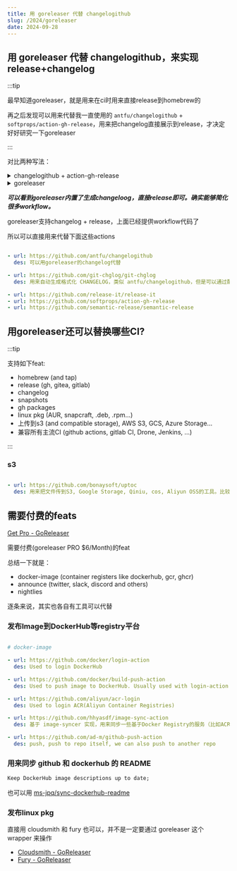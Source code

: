 ```yaml
---
title: 用 goreleaser 代替 changelogithub
slug: /2024/goreleaser
date: 2024-09-28
---
```



## 用 goreleaser 代替 changelogithub，来实现release+changelog

:::tip

最早知道goreleaser，就是用来在ci时用来直接release到homebrew的

再之后发现可以用来代替我一直使用的 `antfu/changelogithub` + `softprops/action-gh-release`，用来把changelog直接展示到release，才决定好好研究一下goreleaser

:::


对比两种写法：


<details>
<summary>changelogithub + action-gh-release</summary>

```yaml
jobs:
  changelog:
    name: changelog
    runs-on: ubuntu-latest
    steps:
      - uses: actions/checkout@main
      - uses: actions/setup-node@main
        with:
          node-version: 18
          cache: yarn
      - run: npx changelogithub
        env:
          GITHUB_TOKEN: ${{ secrets.GITHUB_TOKEN }}
    release:
    name: release
    runs-on: ubuntu-latest
    steps:
      - uses: softprops/action-gh-release@v1
        if: startsWith(github.ref, 'refs/tags/')
        with:
          token: ${{ secrets.GITHUB_TOKEN }}
          draft: false
          prerelease: false
          generate_release_notes: true

```

</details>


<details>
<summary>goreleaser</summary>

```yaml
jobs:
  release:
    name: release
    runs-on: ubuntu-latest
    steps:
      - uses: actions/checkout@main
     with:
       fetch-depth: 0
      - uses: actions/setup-go@main
      - uses: goreleaser/goreleaser-action@v5
        if: startsWith(github.ref, 'refs/tags/')
        with:
          version: latest
          args: release --clean
        env:
          GITHUB_TOKEN: ${{ secrets.GITHUB_TOKEN }}
```

</details>


***可以看到goreleaser内置了生成changeloog，直接release即可。确实能够简化很多workflow。***

goreleaser支持changelog + release，上面已经提供workflow代码了

所以可以直接用来代替下面这些actions

```yaml

- url: https://github.com/antfu/changelogithub
  des: 可以用goreleaser的changelog代替

- url: https://github.com/git-chglog/git-chglog
  des: 用来自动生成格式化 CHANGELOG，类似 antfu/changelogithub，但是可以通过配置和模板，自定义

- url: https://github.com/release-it/release-it
- url: https://github.com/softprops/action-gh-release
- url: https://github.com/semantic-release/semantic-release

```


## 用goreleaser还可以替换哪些CI?

:::tip

支持如下feat:

- homebrew (and tap)
- release (gh, gitea, gitlab)
- changelog
- snapshots
- gh packages
- linux pkg (AUR, snapcraft, .deb, .rpm...)
- 上传到s3 (and compatible storage), AWS S3, GCS, Azure Storage...
- 兼容所有主流CI (github actions, gitlab CI, Drone, Jenkins, ...)

:::




### s3

```yaml

- url: https://github.com/bonaysoft/uptoc
  des: 用来把文件传到S3, Google Storage, Qiniu, cos, Aliyun OSS的工具。比较常见的使用场景是把前端打包好的dist传到CDN上。

```









## 需要付费的feats

[Get Pro - GoReleaser](https://goreleaser.com/pro/)

需要付费(goreleaser PRO $6/Month)的feat

总结一下就是：

- docker-image (container registers like dockerhub, gcr, ghcr)
- announce (twitter, slack, discord and others)
- nightlies



逐条来说，其实也各自有工具可以代替




### 发布Image到DockerHub等registry平台

```yaml

# docker-image

- url: https://github.com/docker/login-action
  des: Used to login DockerHub

- url: https://github.com/docker/build-push-action
  des: Used to push image to DockerHub. Usually used with login-action.

- url: https://github.com/aliyun/acr-login
  des: Used to login ACR(Aliyun Container Registries)

- url: https://github.com/hhyasdf/image-sync-action
  des: 基于 image-syncer 实现，用来同步一些基于Docker Registry的服务（比如ACR, DockerHub, Quay, Harbor） What should be noted that it is not a two-way synchronization, but supports synchronizing an image to multiple docker-registries. The main usage scenario of this tool is to directly synchronize the packaged image to multiple platforms during release. There is no need to write a separate job for each docker-registry as before. Using this, we can directly synchronize to multiple platforms. goreleaser has done similar, but accroding this post , goreleaser only supports dockerhub, gcr and ghcr.

- url: https://github.com/ad-m/github-push-action
  des: push, push to repo itself, we can also push to another repo

```

### 用来同步 github 和 dockerhub 的 README



```markdown
Keep DockerHub image descriptions up to date;
```

也可以用 [ms-jpq/sync-dockerhub-readme](https://github.com/ms-jpq/sync-dockerhub-readme)



### 发布linux pkg

直接用 cloudsmith 和 fury 也可以，并不是一定要通过 goreleaser 这个 wrapper 来操作


- [Cloudsmith - GoReleaser](https://goreleaser.com/customization/cloudsmith/)
- [Fury - GoReleaser](https://goreleaser.com/customization/fury/)








